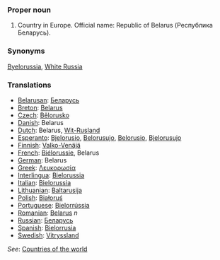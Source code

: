 ===Proper noun===

# Country in Europe. Official name: Republic of Belarus (Республика Беларусь).

===Synonyms===
[[Byelorussia]], [[White Russia]]
===Translations===
*[[Belarusan]]: [[Беларусь]]
*[[Breton]]: [[Belarus]]
*[[Czech]]: [[Bělorusko]]
*[[Danish]]: Belarus
*[[Dutch]]: Belarus, [[Wit-Rusland]]
*[[Esperanto]]: [[Bjelorusio]], [[Belorusujo]], [[Belorusio]], [[Bjelorusujo]]
*[[Finnish]]: [[Valko-Venäjä]]
*[[French]]: [[Biélorussie]], Belarus
*[[German]]: Belarus
*[[Greek]]: [[Λευκορωσία]]
*[[Interlingua]]: [[Bielorussia]]
*[[Italian]]: [[Bielorussia]]
*[[Lithuanian]]: [[Baltarusija]]
*[[Polish]]: [[Białoruś]]
*[[Portuguese]]: [[Bielorrússia]]
*[[Romanian]]: [[Belarus]] ''n''
*[[Russian]]: [[Беларусь]]
*[[Spanish]]: [[Bielorrusia]]
*[[Swedish]]: [[Vitryssland]]

''See'': [[Countries of the world]]